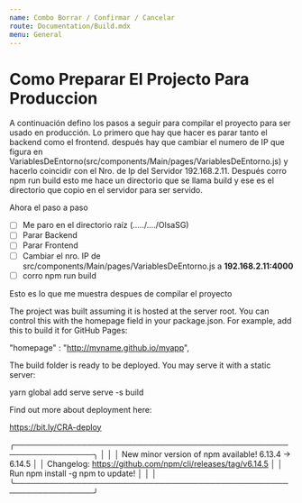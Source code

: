 ```yaml
---
name: Combo Borrar / Confirmar / Cancelar
route: Documentation/Build.mdx
menu: General
---
```


# Como Preparar El Projecto Para Produccion

A continuación defino los pasos a seguir para compilar el proyecto para ser
usado en producción. Lo primero que hay que hacer es parar tanto el backend como
el frontend. después hay que cambiar el numero de IP que figura en
VariablesDeEntorno(src/components/Main/pages/VariablesDeEntorno.js) y hacerlo
coincidir con el Nro. de Ip del Servidor 192.168.2.11. Después corro npm run
build esto me hace un directorio que se llama build y ese es el directorio que
copio en el servidor para ser servido.

Ahora el paso a paso

- [ ] Me paro en el directorio raíz (...../..../OlsaSG)
- [ ] Parar Backend
- [ ] Parar Frontend
- [ ] Cambiar el nro. IP de src/components/Main/pages/VariablesDeEntorno.js a
      **192.168.2.11:4000**
- [ ] corro npm run build

Esto es lo que me muestra despues de compilar el proyecto

The project was built assuming it is hosted at the server root. You can control
this with the homepage field in your package.json. For example, add this to
build it for GitHub Pages:

"homepage" : "http://myname.github.io/myapp",

The build folder is ready to be deployed. You may serve it with a static server:

yarn global add serve serve -s build

Find out more about deployment here:

https://bit.ly/CRA-deploy

╭────────────────────────────────────────────────────────────────╮ │ │ │ New
minor version of npm available! 6.13.4 → 6.14.5 │ │ Changelog:
https://github.com/npm/cli/releases/tag/v6.14.5 │ │ Run npm install -g npm to
update! │ │ │ ╰────────────────────────────────────────────────────────────────╯
